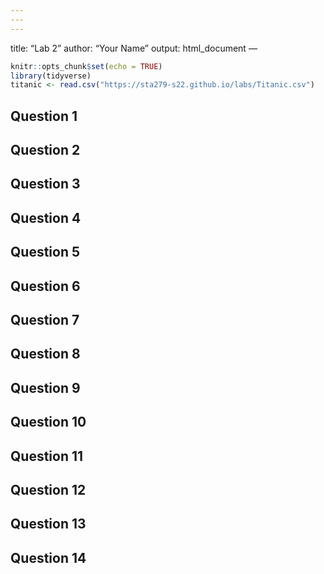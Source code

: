 ```yaml
---
---
---
```

title: "Lab 2"
author: "Your Name"
output: html_document
---

```r
knitr::opts_chunk$set(echo = TRUE)
library(tidyverse)
titanic <- read.csv("https://sta279-s22.github.io/labs/Titanic.csv")
```

## Question 1


## Question 2


## Question 3


## Question 4



## Question 5


## Question 6


## Question 7


## Question 8


## Question 9


## Question 10


## Question 11


## Question 12


## Question 13


## Question 14



